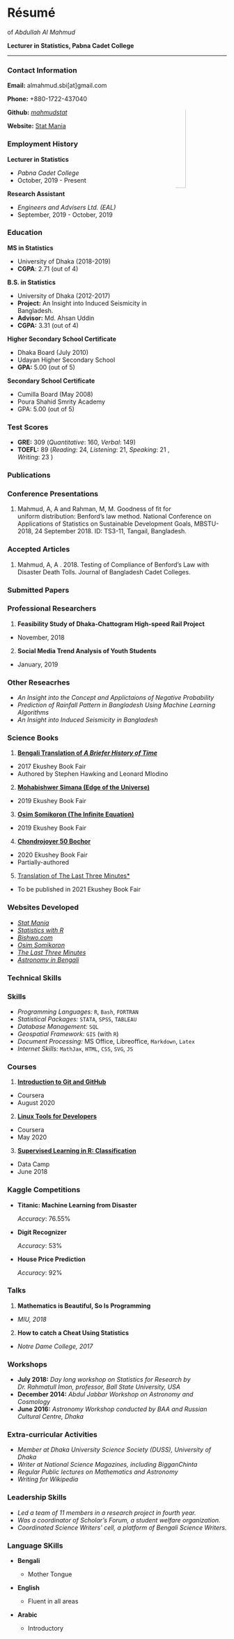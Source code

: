# Résumé {- #resume}

of *Abdullah Al Mahmud*

**Lecturer in Statistics, Pabna Cadet College**

---

<h3> Contact Information </h3>

<img style="float: right; border-radius: 50%;" src="mahmud.jpg" width="25%">

<div style="display: block">
**Email:** almahmud.sbi[at]gmail.com

**Phone:** +880-1722-437040

**Github:** [*mahmudstat*](https://github.com/mahmudstat)

**Website:** [Stat Mania](mahmud.statmania.info)
</div>


<h3> Employment History </h3>

**Lecturer in Statistics**

- *Pabna Cadet College*
- October, 2019 - Present

**Research Assistant**

- *Engineers and Advisers Ltd. (EAL)* 
- September, 2019 - October, 2019

<h3> Education </h3>

**MS in Statistics**

- University of Dhaka (2018-2019)
- **CGPA**: 2.71 (out of 4)

**B.S. in Statistics**

- University of Dhaka (2012-2017)
- **Project:** An Insight into Induced Seismicity in Bangladesh.
- **Advisor:** Md. Ahsan Uddin
- **CGPA:** 3.31 (out of 4)

**Higher Secondary School Certificate**

- Dhaka Board (July 2010)
- Udayan Higher Secondary School
- **GPA:** 5.00 (out of 5)

**Secondary School Certificate**

- Cumilla Board (May 2008)
- Poura Shahid Smrity Academy
- GPA: 5.00 (out of 5)

<h3> Test Scores </h3>

- **GRE:** 309 (*Quantitative*: 160, *Verbal*: 149)
- **TOEFL:** 89 (*Reading*: 24, *Listening*: 21, *Speaking*: 21 , *Writing*: 23 )

<h3> Publications </h3>

<h3> Conference Presentations </h3>

1. Mahmud, A, A and Rahman, M, M. Goodness of fit for uniform distribution:
Benford’s law method. National Conference on Applications of Statistics on
Sustainable Development Goals, MBSTU-2018, 24 September 2018. ID: TS3-11,
Tangail, Bangladesh.

<h3> Accepted Articles </h3>

1. Mahmud, A, A . 2018. Testing of Compliance of Benford’s Law with Disaster
Death Tolls. Journal of Bangladesh Cadet Colleges.

<h3> Submitted Papers </h3>

<h3> Professional Researchers </h3>

1. **Feasibility Study of Dhaka-Chattogram High-speed Rail Project**
  - November, 2018

2. **Social Media Trend Analysis of Youth Students** 
  - January, 2019


<h3> Other Reseacrhes </h3>

- *An Insight into the Concept and Applictaions of Negative Probability*
- *Prediction of Rainfall Pattern in Bangladesh Using Machine Learning Algorithms*
- *An Insight into Induced Seismicity in Bangladesh*

<h3> Science Books </h3>

1. [**Bengali Translation of *A Briefer History of Time* **](https://www.rokomari.com/book/128479/a-briefer-history-of-time)
  - 2017 Ekushey Book Fair
  - Authored by Stephen Hawking and Leonard Mlodino
  
2. [**Mohabishwer Simana (Edge of the Universe)**](https://www.rokomari.com/book/177345/mohabiswer-simana)
  - 2019 Ekushey Book Fair

3. [**Osim Somikoron (The Infinite Equation)**](https://www.rokomari.com/book/179175/osim-somikoron)
  - 2019 Ekushey Book Fair

4. [**Chondrojoyer 50 Bochor**](https://www.rokomari.com/book/194398/chandrojoyer-50-bochor)
  - 2020 Ekushey Book Fair
  - Partially-authored
  
5. [Translation of The Last Three Minutes*](https://l3m.bishwo.com/)
  - To be published in 2021 Ekushey Book Fair


<h3> Websites Developed </h3>

- [*Stat Mania*](https://www.statmania.info)
- [*Statistics with R*](https://rstat.statmania.info)
- [*Bishwo.com*](https://www.bishwo.com)
- [*Osim Somikoron*](https://os.statmania.info)
- [*The Last Three Minutes*](https://l3m.bishwo.com/)
- [*Astronomy in Bengali*](https://sky.bishwo.com)

<h3> Technical Skills </h3>

<h3> Skills </h3>

- *Programming Languages:* `R`, `Bash`, `FORTRAN`
- *Statistical Packages:* `STATA`, `SPSS`, `TABLEAU`
- *Database Management:* `SQL`
- *Geospatial Framework:* `GIS` (with `R`)
- *Document Processing:* MS Office, Libreoffice, `Markdown`, `Latex`
- *Internet Skills:* `MathJax`, `HTML`, `CSS`, `SVG`, `JS`

<h3> Courses </h3>

1. [**Introduction to Git and GitHub**](https://www.coursera.org/learn/introduction-git-github/home/welcome)
 - Coursera 
 - August 2020

2. [**Linux Tools for Developers**](https://www.coursera.org/learn/linux-tools-for-developers/home/welcome)
  - Coursera 
  - May 2020

3. [**Supervised Learning in R: Classification**](https://www.datacamp.com/courses/supervised-learning-in-r-classification)

  - Data Camp 
  - June 2018

<h3> Kaggle Competitions </h3>

- **Titanic: Machine Learning from Disaster**

  *Accuracy*: 76.55%

- **Digit Recognizer**

  *Accuracy*: 53%

- **House Price Prediction**

  *Accuracy*: 92%

<h3> Talks </h3>

1. **Mathematics is Beautiful, So Is Programming**

  - *MIU, 2018*

2. **How to catch a Cheat Using Statistics**
  - *Notre Dame College, 2017*

<h3> Workshops </h3>

- **July 2018:** *Day long workshop on Statistics for Research by Dr. Rahmatull Imon, professor, Ball State University, USA*
- **December 2014:** *Abdul Jabbar Workshop on Astronomy and Cosmology*
- **June 2016:** *Astronomy Workshop conducted by BAA and Russian Cultural
Centre, Dhaka*

<h3> Extra-curricular Activities </h3>

- *Member at Dhaka University Science Society (DUSS), University of Dhaka*
- *Writer at National Science Magazines, including BigganChinta*
- *Regular Public lectures on Mathematics and Astronomy*
- *Writing for Wikipedia*

<h3> Leadership Skills </h3>

- *Led a team of 11 members in a research project in fourth year.*
- *Was a coordinator of Scholar's Forum, a student welfare organization.*
- *Coordinated Science Writers' cell, a platform of Bengali Science Writers.*

<h3> Language SKills </h3>

- **Bengali**

  - Mother Tongue
  
- **English**

  - Fluent in all areas
  
- **Arabic**

  - Introductory

<head>
  <title>Résumé of Abdullah Al Mahmud</title>
</head>